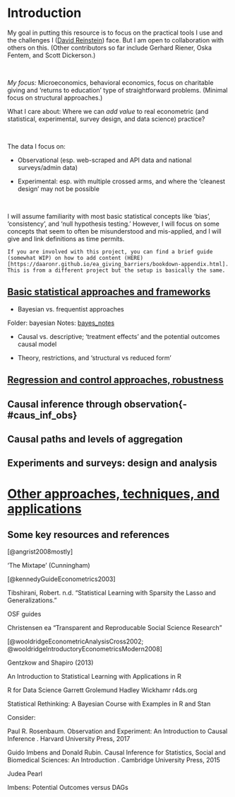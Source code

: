 # Introduction

My goal in putting this resource is to focus on the practical tools I use and the challenges I ([David Reinstein](https://daaronr.github.io/markdown-cv/)) face. But I am open to collaboration with others on this. (Other contributors so far include Gerhard Riener, Oska Fentem, and Scott Dickerson.)

\

*My focus:* Microeconomics, behavioral economics, focus on charitable giving and 'returns to education' type of straightforward problems. (Minimal focus on structural approaches.)

What I care about: Where we can *add value* to real econometric (and statistical,  experimental, survey design, and data science) practice?


\

The data I focus on:

- Observational (esp. web-scraped and API data and national surveys/admin data)

- Experimental: esp.  with multiple crossed arms, and where the 'cleanest design' may not be possible

\

I will assume familiarity with most basic statistical concepts like 'bias', 'consistency', and 'null hypothesis testing.' However, I will focus on some concepts that seem to often be misunderstood and mis-applied, and I will give and link definitions as time permits.

```block2

If you are involved with this project, you can find a brief guide (somewhat WIP) on how to add content (HERE)[https://daaronr.github.io/ea_giving_barriers/bookdown-appendix.html].  This is from a different project but the setup is basically the same.

```

## [Basic statistical approaches and frameworks](#conceptual) {-}

-  Bayesian vs. frequentist approaches

<div class="marginnote">
Folder: bayesian
Notes: [bayes_notes](bayesian/bayes_notes.Rmd)
</div>
 

-  Causal vs. descriptive; 'treatment effects' and the potential outcomes causal model

<!-- #### DAGs and Potential outcomes -->

-  Theory, restrictions, and 'structural vs reduced form'

## [Regression and control approaches, robustness](#reg_control) {-}

<!--

[Getting, cleaning and using data; project management and coding](#data-sci) {-}

<div class="marginnote">
This will build on my content [here](https://daaronr.github.io/writing_econ_research/economic-theory-modeling-and-empirical-work.html#getting-and-using-data), and integrate with it.
</div>
 
- Data: What/why/where/how
- Organizing a project
- Dynamic documents (esp Rmd/bookdown)
- Good coding practices
- Data sharing and integrity

-->
<!--- #### New tools and approaches to data (esp 'tidyverse')

#### Style and consistency

Indenting, snake-case, etc

#### Using functions, variable lists, etc., for clean, concise, readable code

--> 

<!--
## Basic regression and statistical inference: Common mistakes and issues {-}

Simple identification issues: "Bad control" ("colliders"); Endogenous control: Are the control variables you use endogenous? (E.g., because FDI may itself affect GDP per capita)

odMeling choices: Choices of lhs and rhs variables, choice of control variables and interactions, which outcome variable/variables; i

Functional form: Logs and exponentials, Nonlinear modeling (and interpreting coefficients), 'Testing for nonlinear terms'

Missing data


OLS and heterogeneity:  OLS does *not* identify the ATE. See: ['your go-to regression specification is biased...'](http://blogs.worldbank.org/impactevaluations/your-go-regression-specification-biased-here-s-simple-way-fix-it?cid=SHR_BlogSiteShare_XX_EXT). Modeling heterogeneity: the limits of Quantile regression.

Interpretation and inference: 

- "Null effects" (or move to previous 'conceptual' chapter), confidence intervals and Bayesian credible intervals
-  Interaction terms and pitfalls
- Comparing relative parameters
-  Multiple hypothesis testing (MHT)
- 'Moderators', confusion with nonlinearity
- Choice of test statistics (including nonparametric)
-->

<!-- (Or get to this in the experimetrics section) 

How to display and write about regression results and tests

Bayesian interpretations of results (see also '[Bayesian Approaches](#bayes)')

--> 


<!-- ## LDV and discrete choice modeling {-}

## Robustness and diagnostics, with integrity {-}

- (How) can diagnostic tests make sense? Where is the burden of proof?
- Estimating standard errors
-  Sensitivity analysis: Interactive presentation

## [Control strategies and prediction; Machine Learning approaches](#control-ml) {-}

-  Machine Learning (statistical learning): Lasso, Ridge, and more
-  Limitations to inference from learning approaches

--> 


## Causal inference through observation{-#caus_inf_obs} {-}


<!-- 
##  [Causal inference: IV (instrumental variables) and its limitations]  {-#iv_limitations}

- Instrument validity
- Exogeneity vs. exclusion
- Very hard to 'powerfully test'
-  Heterogeneity and LATE

*Basic consideration: what does IV identify and when:*?

-  Weak instruments, other issues
- Reference to the use of IV in experiments/mediation

## [Causal inference: Other paths to observational identification](#other_paths) {-}

- Fixed effects and differencing
-  DiD
-  RD
-  Time-series-ish panel approaches to micro


-->


## Causal paths and levels of aggregation {-}

<!-- 
## Causal paths: [Mediation modeling and its massive limitations](#mediators) {-}

An applied review

## Causal paths: [selection, corners, hurdles, and 'conditional on' estimates](#selection_cop) {-}

'Corner solution' or hurdle variables and 'Conditional on Positive'

"Conditional on positive"/"intensive margin" analysis ignores selection

\

Bounding approaches (Lee, Manski, etc). See [Notes on Lee bounds](#notes_lee)
-->


## Experiments and surveys: design and analysis {-} 

<!-- 
## [Survey design and implementation; analysis of survey data](-#surveys)

## [(Experimental) Study design: Identifying meaningful and useful (causal) relationships and parameters](#why_experiment_etc) {-}

-->

<!-- experiments_and_study_design/why_experiment_design.Rmd 
Why run an experiment or study?

- Sugden and Sitzia critique here, give more motivation -->

<!--
Causal channels and identification, ruling out alternative hypotheses, etc

Types of experiments, 'demand effects' and more artifacts of artifical setups

Generalizability (and heterogeneity)


## (Experimental) Study design: Background and quantitative issues {-}
-->
<!-- experiments_and_study_design/quant_design_power.Rmd -->
<!-- 
- Pre-registration and Pre-analysis plans
- The hazards of specification-searching
- Sequential and adaptive designs
- Efficient assignment of treatments

(Links back to [power analyses](#power))



## (Experimental) Study design: (Ex-ante) Power calculations {-}

- What sort of 'power calculations' make sense, and what is the point?
- The 'harm to science' from running underpowered studies
- Power calculations without real data
- Power calculations using prior data

## ['Experimetrics' and measurement of treatment effects from RCTs](-#experimetrics_te) {-}
-->

<!-- Which error structure? Random effects?

- Randomization inference?

- Parametric and nonparametric tests of simple hypotheses

- Adjustments for exogenous (but non-random) treatment assignment


-  IV in an experimental context to get at 'mediators'?

- Heterogeneity in an experimental context

--> 

# [Other approaches, techniques, and applications](#other_approaches) {-}

<!--
## [Making inferences from previous work; Meta-analysis, combining studies](-#metaanalysis)

- Publication bias 

- Combining a few (your own) studies/estimates

- Full meta-analyses

- Models to address publication biases

## The Bayesian approach {-}

-->

## Some key resources and references {-}

[@angrist2008mostly]

'The Mixtape' (Cunningham)

[@kennedyGuideEconometrics2003]

Tibshirani, Robert. n.d. “Statistical Learning with Sparsity the Lasso and Generalizations.”

<!--[Tibshirani] -->

OSF guides

Christensen ea "Transparent and Reproducable Social Science Research"

[@wooldridgeEconometricAnalysisCross2002; @wooldridgeIntroductoryEconometricsModern2008]

Gentzkow and Shapiro (2013) <!-- Add reference -->


An Introduction to Statistical Learning with Applications in R

R for Data Science Garrett Grolemund Hadley Wickhamr r4ds.org

Statistical Rethinking: A Bayesian Course with Examples in R and Stan


<div class="marginnote">

Consider:

Paul R. Rosenbaum. Observation and Experiment: An Introduction to Causal Inference . Harvard University Press, 2017

Guido Imbens and Donald Rubin. Causal Inference for Statistics, Social and Biomedical Sciences: An Introduction . Cambridge University Press, 2015

Judea Pearl

Imbens: Potential Outcomes versus DAGs

</div>
